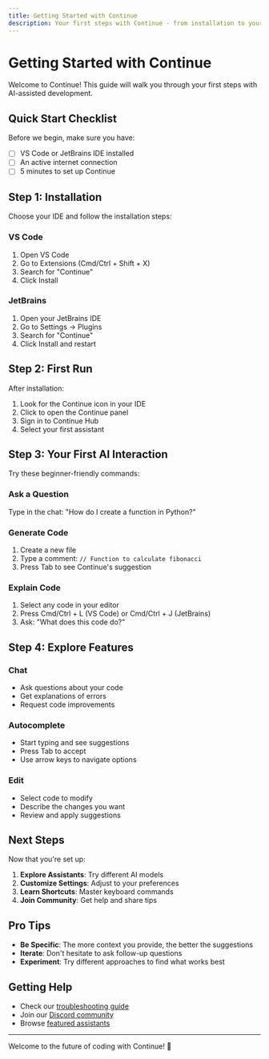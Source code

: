 ```yaml
---
title: Getting Started with Continue
description: Your first steps with Continue - from installation to your first AI-assisted code
---
```


# Getting Started with Continue

Welcome to Continue! This guide will walk you through your first steps with AI-assisted development.

## Quick Start Checklist

Before we begin, make sure you have:

- [ ] VS Code or JetBrains IDE installed
- [ ] An active internet connection
- [ ] 5 minutes to set up Continue

## Step 1: Installation

Choose your IDE and follow the installation steps:

### VS Code

1. Open VS Code
2. Go to Extensions (Cmd/Ctrl + Shift + X)
3. Search for "Continue"
4. Click Install

### JetBrains

1. Open your JetBrains IDE
2. Go to Settings → Plugins
3. Search for "Continue"
4. Click Install and restart

## Step 2: First Run

After installation:

1. Look for the Continue icon in your IDE
2. Click to open the Continue panel
3. Sign in to Continue Hub
4. Select your first assistant

## Step 3: Your First AI Interaction

Try these beginner-friendly commands:

### Ask a Question

Type in the chat: "How do I create a function in Python?"

### Generate Code

1. Create a new file
2. Type a comment: `// Function to calculate fibonacci`
3. Press Tab to see Continue's suggestion

### Explain Code

1. Select any code in your editor
2. Press Cmd/Ctrl + L (VS Code) or Cmd/Ctrl + J (JetBrains)
3. Ask: "What does this code do?"

## Step 4: Explore Features

### Chat

- Ask questions about your code
- Get explanations of errors
- Request code improvements

### Autocomplete

- Start typing and see suggestions
- Press Tab to accept
- Use arrow keys to navigate options

### Edit

- Select code to modify
- Describe the changes you want
- Review and apply suggestions

## Next Steps

Now that you're set up:

1. **Explore Assistants**: Try different AI models
2. **Customize Settings**: Adjust to your preferences
3. **Learn Shortcuts**: Master keyboard commands
4. **Join Community**: Get help and share tips

## Pro Tips

- **Be Specific**: The more context you provide, the better the suggestions
- **Iterate**: Don't hesitate to ask follow-up questions
- **Experiment**: Try different approaches to find what works best

## Getting Help

- Check our [troubleshooting guide](/advanced/troubleshooting)
- Join our [Discord community](https://discord.gg/continue)
- Browse [featured assistants](/hub/featured-assistants)

---

Welcome to the future of coding with Continue! 🚀
